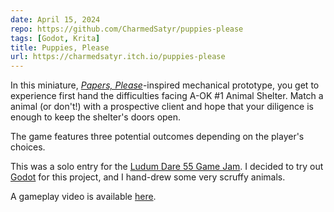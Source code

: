 ```yaml
---
date: April 15, 2024
repo: https://github.com/CharmedSatyr/puppies-please
tags: [Godot, Krita]
title: Puppies, Please
url: https://charmedsatyr.itch.io/puppies-please
---
```


In this miniature,
_[Papers, Please](https://en.wikipedia.org/wiki/Papers,_Please)_-inspired
mechanical prototype, you get to experience first hand the difficulties facing
A-OK #1 Animal Shelter. Match a animal (or don't!) with a prospective client and
hope that your diligence is enough to keep the shelter's doors open.

The game features three potential outcomes depending on the player's choices.

This was a solo entry for the
[Ludum Dare 55 Game Jam](https://ldjam.com/events/ludum-dare/55/puppies-please).
I decided to try out [Godot](https://godotengine.org/) for this project, and I
hand-drew some very scruffy animals.

A gameplay video is available [here](https://youtu.be/UlGzKydTFtQ).
